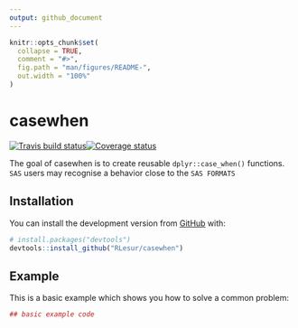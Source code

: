 ```yaml
---
output: github_document
---
```


<!-- README.md is generated from README.Rmd. Please edit that file -->

```r
knitr::opts_chunk$set(
  collapse = TRUE,
  comment = "#>",
  fig.path = "man/figures/README-",
  out.width = "100%"
)
```
# casewhen
[![Travis build status](https://travis-ci.org/RLesur/casewhen.svg?branch=master)](https://travis-ci.org/RLesur/casewhen)[![Coverage status](https://codecov.io/gh/RLesur/casewhen/branch/master/graph/badge.svg)](https://codecov.io/github/RLesur/casewhen?branch=master)

The goal of casewhen is to create reusable `dplyr::case_when()` functions.  
`SAS` users may recognise a behavior close to the `SAS FORMATS`

## Installation

You can install the development version from [GitHub](https://github.com/) with:

``` r
# install.packages("devtools")
devtools::install_github("RLesur/casewhen")
```
## Example

This is a basic example which shows you how to solve a common problem:

```r
## basic example code
```

